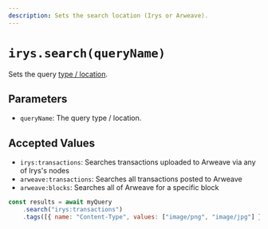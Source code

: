 ```yaml
---
description: Sets the search location (Irys or Arweave).
---
```



# `irys.search(queryName)`

Sets the query [type / location](/querying/query-package#query-type).

## Parameters

- `queryName`: The query type / location.

## Accepted Values

- `irys:transactions`: Searches transactions uploaded to Arweave via any of Irys's nodes
- `arweave:transactions`: Searches all transactions posted to Arweave
- `arweave:blocks`: Searches all of Arweave for a specific block

```js
const results = await myQuery
	.search("irys:transactions")
	.tags([{ name: "Content-Type", values: ["image/png", "image/jpg"] }]);
```

